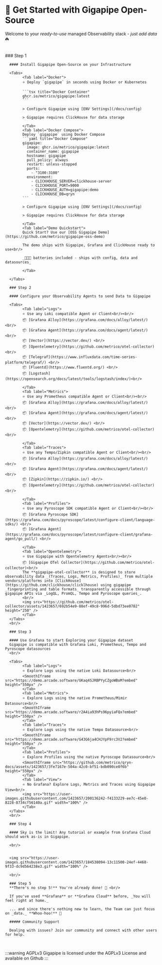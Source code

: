 


# 🏁 Get Started with Gigapipe Open-Source

Welcome to your _ready-to-use_ managed Observability stack - _just add data_ ☘️

<br/>

<Steps>
      ### Step 1

      #### Install Gigapipe Open-Source on your Infrastructure

      <Tabs>
            <Tab label="Docker">
            ⭐ Deploy `gigapipe` in seconds using Docker or Kubernetes

            ```tsx title="Docker Container"
            ghcr.io/metrico/gigapipe:latest
            ```

            > Configure Gigapipe using [ENV Settings](/docs/config)

            > Gigapipe requires ClickHouse for data storage
            
            </Tab>
            <Tab label="Docker Compose">
            Deploy `gigapipe` using Docker Compose
            ```yaml title="Docker Compose"
            gigapipe:
              image: ghcr.io/metrico/gigapipe:latest
              container_name: gigapipe
              hostname: gigapipe
              pull_policy: always
              restart: unless-stopped
              ports:
                - "3100:3100"
              environment:
                - CLICKHOUSE_SERVER=clickhouse-server
                - CLICKHOUSE_PORT=9000
                - CLICKHOUSE_AUTH=gigapipe:demo
                - CLICKHOUSE_DB=qryn
            ```

            > Configure Gigapipe using [ENV Settings](/docs/config)

            > Gigapipe requires ClickHouse for data storage
            
            </Tab>
            <Tab label="Demo Quickstart">
            Quick Start? Use our [OSS Gigapipe Demo](https://github.com/metrico/gigapipe-oss-demo)

            The demo ships with Gigapipe, Grafana and ClickHouse ready to use<br/>

            _🔋🔋🔋 batteries included - ships with config, data and datasources_ 

            </Tab>
            
      </Tabs>

      ### Step 2

      #### Configure your Observability Agents to send Data to Gigapipe

      <Tabs>
            <Tab label="Logs">
            ⭐ Use any Loki compatible Agent or Client<br/><br/>
            📦 [Grafana Alloy](https://grafana.com/docs/alloy/latest/) <br/>
            📦 [Grafana Agent](https://grafana.com/docs/agent/latest/) <br/>
            📦 [Vector](https://vector.dev/) <br/>
            📦 [Opentelemetry](https://github.com/metrico/otel-collector) <br/>
            📦 [Telegraf](https://www.influxdata.com/time-series-platform/telegraf/) <br/>
            📦 [Fluentd](https://www.fluentd.org/) <br/>
            📦 [Logstash](https://opensearch.org/docs/latest/tools/logstash/index/)<br/>
            
            </Tab>
            <Tab label="Metrics">
            ⭐ Use any Prometheus compatible Agent or Client<br/><br/>
            📦 [Grafana Alloy](https://grafana.com/docs/alloy/latest/) <br/>
            📦 [Grafana Agent](https://grafana.com/docs/agent/latest/) <br/>
            📦 [Vector](https://vector.dev/) <br/>
            📦 [Opentelemetry](https://github.com/metrico/otel-collector)<br/>
            
            </Tab>
            <Tab label="Traces">
            ⭐ Use any Tempo/Zipkin compatible Agent or Client<br/><br/>
            📦 [Grafana Alloy](https://grafana.com/docs/alloy/latest/) <br/>
            📦 [Grafana Agent](https://grafana.com/docs/agent/latest/) <br/>
            📦 [Zipkin](https://zipkin.io/) <br/>
            📦 [Opentelemetry](https://github.com/metrico/otel-collector)<br/>
            
            </Tab>
            <Tab label="Profiles">
            ⭐ Use any Pyroscope SDK compatible Agent or Client<br/><br/>
            📦 [Grafana Pyroscope SDK](https://grafana.com/docs/pyroscope/latest/configure-client/language-sdks/) <br/>
            📦 [Grafana Agent](https://grafana.com/docs/pyroscope/latest/configure-client/grafana-agent/go_pull/) <br/>
            
            </Tab>
            <Tab label="Opentelemetry">
            ⭐ Use Gigapipe with Opentelemetry Agents<br/><br/>
            📦 [Gigapipe OTel Collector](https://github.com/metrico/otel-collector)<br/>
            The **gigapipe-otel-collector** is designed to store observability data _(Traces, Logs, Metrics, Profiles)_ from multiple vendors/platforms into [ClickHouse](https://github.com/clickhouse/clicklhouse) using gigapipe _fingerprinting and table formats_ transparently accessible through gigapipe APIs via _LogQL, PromQL, Tempo and Pyroscope queries_.
            <br/>
            <img src="https://github.com/metrico/otel-collector/assets/1423657/692b54e9-88ef-49c8-996d-5dbd73ee0782" height="250" />
            </Tab>
      </Tabs>
      <br/>

      ### Step 3

      #### Use Grafana to start Exploring your Gigapipe dataset
      Gigapipe is compatible with Grafana Loki, Prometheus, Tempo and Pyroscope datasources
      <br/>

      <Tabs>
            <Tab label="Logs">
            ⭐ Explore Logs using the native Loki Datasource<br/>
            <SmoothIframe src="https://demo.arcade.software/GKaq4SJRBPYyCZgoWBoM?embed" height="550px" />
            </Tab>
            <Tab label="Metrics">
            ⭐ Explore Logs using the native Prometheus/Mimir Datasource<br/>
            <SmoothIframe src="https://demo.arcade.software/r2A4ia93hPs96pyiaFQx?embed" height="550px" />
            </Tab>
            <Tab label="Traces">
            ⭐ Explore Logs using the native Tempo Datasource<br/>
            <SmoothIframe src="https://demo.arcade.software/G43G6ja4CHJYpF9rc3V2?embed" height="550px" />
            </Tab>
            <Tab label="Profiles">
            ⭐ Explore Profiles using the native Pyroscope Datasource<br/>
            <SmoothIframe src="https://github.com/metrico/qryn-docs/assets/1423657/3fe7167e-504a-42c0-bf51-bdb090ce0f6b" height="550px" />
            </Tab>
            <Tab label="View">
            ⭐ No Grafana? Explore Logs, Metrics and Traces using Gigapipe View<br/>
            <img src="https://user-images.githubusercontent.com/1423657/200136242-f4133229-ee7c-45e0-8228-8734cf56140a.gif" width="100%" />
            </Tab>
      </Tabs>
      <br/>

      ### Step 4

      #### Sky is the limit! Any tutorial or example from Grafana Cloud should work as-is in Gigapipe.

      <br/>


      <img src="https://user-images.githubusercontent.com/1423657/184538094-13c11500-24ef-4468-9f33-dc9d564238e3.gif" width="100%" />

      <br/>

      ### Step 5
      **There's no step 5!** You're already done! 🎉 <br/>

      If you've used **Grafana** or **Grafana Cloud** before, _You will feel right at home._ 

      ... and since there's nothing new to learn, the Team can just focus on _data._ **Whoo-hoo!** 🎉 

      ##### Community Support

      Dealing with issues? Join our community and connect with other users for help.

</Steps>

<br/>

:::warning AGPLv3
Gigapipe is licensed under the AGPLv3 License and available on Github
:::
